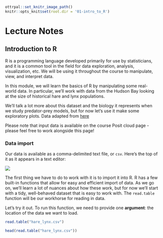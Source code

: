 ```r
ottrpal::set_knitr_image_path()
knitr::opts_knit$set(root.dir = '01-intro_to_R')
```

# Lecture Notes

## Introduction to R 

R is a programming language developed primarily for use by statisticians, and it is a common tool in the field for data exploration, analysis, visualization, etc. We will be using it throughout the course to manipulate, view, and interpret data. 

In this module, we will learn the basics of R by manipulating some real-world data. In particular, we'll work with data from the Hudson Bay looking at the size of historical hare and lynx populations.

We'll talk a lot more about this dataset and the biology it represents when we study predator-prey models, but for now let's use it make some exploratory plots. Data adapted from [here](http://people.whitman.edu/~hundledr/courses/M250F03/M250.html)

Please note that input data is available on the course Posit cloud page - please feel free to work alongside this page! 

### Data import

Our data is available as a comma-delimited text file, or `csv`. Here's the top of it as it appears in a text editor:

![](01-intro_to_R/img/csv_head.png)

The first thing we have to do to work with it is to import it into R. R has a few built-in functions that allow for easy and efficient import of data. As we go on, we'll learn a lot of nuances about how these work, but for now we'll start with a tidy, well-behaved dataset that is easy to work with. The `read.table` function will be our workhorse for reading in data.

Let's try it out. To run this function, we need to provide one **argument**: the location of the data we want to load.

```r
read.table("hare_lynx.csv")
```

```r
head(read.table("hare_lynx.csv"))
```